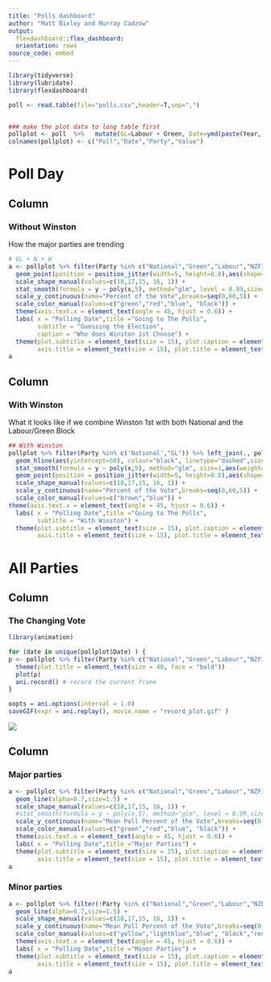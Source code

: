```yaml
---
title: "Polls dashboard"
author: "Matt Bixley and Murray Cadzow"
output: 
  flexdashboard::flex_dashboard:
  orientation: rows
source_code: embed
---
```

  
```r
library(tidyverse)
library(lubridate)
library(flexdashboard)

poll <- read.table(file="polls.csv",header=T,sep=",")


### make the plot data to long table first
pollplot <- poll  %>%   mutate(GL=Labour + Green, Date=ymd(paste(Year, Month, 15,sep = '-'))) %>% select(-Order,-Year,-Month) %>% select(Poll,Date, everything())%>%   gather(.,Date, Poll,  3:NCOL(.) )
colnames(pollplot) <- c("Poll","Date","Party","Value")

```

Poll Day 
===================================================
Column {data-width=600}
-------------------------------------
 
### Without Winston 
How the major parties are trending  

  
```r
# GL + N + W
a <- pollplot %>% filter(Party %in% c("National","Green","Labour","NZFirst")) %>% ggplot(.,aes(x=Date,y=Value,colour=Party)) + 
  geom_point(position = position_jitter(width=5, height=0.0),aes(shape=Poll,size=1.5),alpha=0.7) +
  scale_shape_manual(values=c(18,17,15, 16, 1)) +
  stat_smooth(formula = y ~ poly(x,5), method="glm", level = 0.99,size=1,aes(weight=Date)) + 
  scale_y_continuous(name="Percent of the Vote",breaks=seq(0,60,5)) +
  scale_color_manual(values=c("green","red","blue", "black")) +
  theme(axis.text.x = element_text(angle = 45, hjust = 0.6)) +
  labs( x = "Polling Date",title ="Going to The Polls",
        subtitle = "Guessing the Election",
        caption = "Who does Winston 1st Choose") + 
  theme(plot.subtitle = element_text(size = 15), plot.caption = element_text(size = 15), 
        axis.title = element_text(size = 15), plot.title = element_text(size = 20))
a 
```

Column {data-width=600}
-------------------------------------

### With Winston 
What it looks like if we combine Winston 1st with both National and the Labour/Green Block
  
```r


## With Winston
pollplot %>% filter(Party %in% c('National',"GL")) %>% left_join(., pollplot %>% filter(Party == "NZFirst"), by = c('Poll',"Date")) %>% mutate(Party = paste0(Party.x,"_" ,Party.y), Value = Value.x + Value.y) %>%  ggplot(data=. ,aes(x=Date,y=Value,colour=Party)) + 
  geom_hline(aes(yintercept=50), colour="black", linetype="dashed",size=1.5)+
  stat_smooth(formula = y ~ poly(x,5), method="glm", size=1,aes(weight=Date),level = 0.99) + 
  geom_point(position = position_jitter(width=5, height=0.0),aes(shape=Poll,size=1.5),alpha=0.7) +
  scale_shape_manual(values=c(18,17,15, 16, 1)) +
  scale_y_continuous(name="Percent of the Vote",breaks=seq(0,60,5)) +
  scale_color_manual(values=c("brown","blue")) +
theme(axis.text.x = element_text(angle = 45, hjust = 0.6)) +
  labs( x = "Polling Date",title ="Going to The Polls",
        subtitle = "With Winston") + 
  theme(plot.subtitle = element_text(size = 15), plot.caption = element_text(size = 15), 
        axis.title = element_text(size = 15), plot.title = element_text(size = 20))


```


All Parties
==================================================
  
Column {data-width=400}
-------------------------------------


### The Changing Vote

```r
library(animation)

for (date in unique(pollplot$Date) ) {
p <- pollplot %>% filter(Party %in% c("National","Green","Labour","NZFirst")) %>% filter(Date == date) %>% group_by(Party) %>% summarise(meanValue = mean(Value, na.rm=TRUE)) %>% ggplot(.,aes(x = Party, y=meanValue,fill=Party)) + geom_bar( stat = "identity") + scale_fill_manual(values=c("green","red","blue", "black")) + ylim(c(0,55)) + ggtitle(as_date(date)) + 
  theme(plot.title = element_text(size = 40, face = "bold"))
  plot(p)
  ani.record() # record the current frame
}

oopts = ani.options(interval = 1.0)
saveGIF(expr = ani.replay(), movie.name = "record_plot.gif" )

```

![](record_plot.gif)
  


Column {data-width=600}
-------------------------------------

### Major parties
  
```r




a <- pollplot %>% filter(Party %in% c("National","Green","Labour","NZFirst")) %>% group_by(Date,Party) %>% summarise(meanValue = mean(Value, na.rm=TRUE)) %>% ggplot(.,aes(x=Date,y=meanValue,colour=Party)) + 
  geom_line(alpha=0.7,size=1.5) +
  scale_shape_manual(values=c(18,17,15, 16, 1)) +
  #stat_smooth(formula = y ~ poly(x,5), method="glm", level = 0.99,size=1,aes(weight=Date)) + 
  scale_y_continuous(name="Mean Poll Percent of the Vote",breaks=seq(0,60,5)) +
  scale_color_manual(values=c("green","red","blue", "black")) +
  theme(axis.text.x = element_text(angle = 45, hjust = 0.6)) +
  labs( x = "Polling Date",title ="Major Parties") + 
  theme(plot.subtitle = element_text(size = 15), plot.caption = element_text(size = 15), 
        axis.title = element_text(size = 15), plot.title = element_text(size = 20)) + geom_hline(yintercept = 50) + theme_bw()
a 
```
  
### Minor parties
  
```r
a <- pollplot %>% filter(!Party %in% c("National","Green","Labour","NZFirst","GL")) %>% group_by(Date,Party) %>% summarise(meanValue = mean(Value, na.rm=TRUE)) %>% ggplot(.,aes(x=Date,y=meanValue,colour=Party)) +
  geom_line(alpha=0.7,size=1.5) +
  scale_shape_manual(values=c(18,17,15, 16, 1)) +
  scale_y_continuous(name="Mean Poll Percent of the Vote",breaks=seq(0,60,5)) +
  scale_color_manual(values=c("yellow","lightblue","blue", "black","red","purple")) +
  theme(axis.text.x = element_text(angle = 45, hjust = 0.6)) +
  labs( x = "Polling Date",title ="Minor Parties") + 
  theme(plot.subtitle = element_text(size = 15), plot.caption = element_text(size = 15), 
        axis.title = element_text(size = 15), plot.title = element_text(size = 20)) + theme_bw()
a 
```

